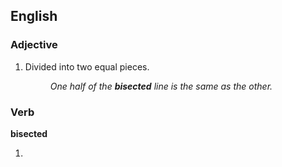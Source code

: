 ==English==

===Adjective===
{{en-adj|-}}

#Divided into two equal pieces.
#:''One half of the '''bisected''' line is the same as the other.''

===Verb===
'''bisected'''

# {{past of|[[bisect]]}}